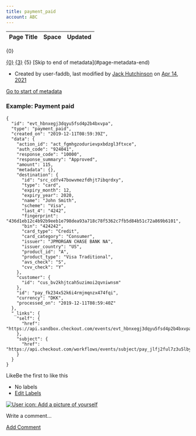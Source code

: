 ```yaml
---
title: payment_paid
account: ABC
---
```


<table class="aui"> <thead> <tr class="header"> <th class="search-result-title">Page Title</th> <th class="search-result-space">Space</th> <th class="search-result-date">Updated</th> </tr> </thead> </table> <p class="search-result-count">{0}</p> <tr class="search-result"> <td class="search-result-title"><a href="{1}" class="content-type-{2}"><span>{0}</span></a></td> <td class="search-result-space"><a class="space" href="/display/{4}/" title="{3}">{3}</a></td> <td class="search-result-date"><span class="date" title="{6}">{5}</span></td> </tr> [Skip to end of metadata](#page-metadata-end)

*   Created by user-faddb, last modified by [Jack Hutchinson](    /display/~jack.hutchinson
    ) on [Apr 14, 2021](/pages/diffpagesbyversion.action?pageId=8488354&selectedPageVersions=6&selectedPageVersions=7 "Show changes")

[Go to start of metadata](#page-metadata-start)

### Example: Payment paid

    {
      "id": "evt_hbnxegj3dqyu5fsd4p2b4bxvpa",
      "type": "payment_paid",
      "created_on": "2019-12-11T08:59:39Z",
      "data": {
        "action_id": "act_fgmhgzodurievpxbdzgl3ftxce",
        "auth_code": "924041",
        "response_code": "10000",
        "response_summary": "Approved",
        "amount": 115,
        "metadata": {},
        "destination": {
          "id": "src_cdfv47bowvmezfdhjt7ibqrdxy",
          "type": "card",
          "expiry_month": 12,
          "expiry_year": 2020,
          "name": "John Smith",
          "scheme": "Visa",
          "last_4": "4242",
          "fingerprint": "436d1eb12c4b92b9eeb1e798dea93a718c78f5362c7fb5d84b51c72a869b6101",
          "bin": "424242",
          "card_type": "Credit",
          "card_category": "Consumer",
          "issuer": "JPMORGAN CHASE BANK NA",
          "issuer_country": "US",
          "product_id": "A",
          "product_type": "Visa Traditional",
          "avs_check": "S",
          "cvv_check": "Y"
        },
        "customer": {
          "id": "cus_bv2khjtcah5uzimoi2qvniwnsm"
        },
        "id": "pay_fk234x52k6i4rmjmqnzx474fqi",
        "currency": "DKK",
        "processed_on": "2019-12-11T08:59:40Z"
      },
      "_links": {
        "self": {
          "href": "https://api.sandbox.checkout.com/events/evt_hbnxegj3dqyu5fsd4p2b4bxvpa"
        },
        "subject": {
          "href": "https://api.checkout.com/workflows/events/subject/pay_jlfj2ful7z3u5lbykhy5lzezvm"
        }
      }
    }
    

LikeBe the first to like this

*   No labels
*   [Edit Labels](# "Edit Labels (Type 'l')")

[![User icon: Add a picture of yourself](/s/en_GB/7901/abf7b35644d5a5d1d7e4b0969a83e8eb2b569fb5/_/images/icons/profilepics/add_profile_pic.svg)](/users/profile/editmyprofilepicture.action)

Write a comment…

[Add Comment](/display/x/payment_paid?showComments=true&showCommentArea=true#addcomment)